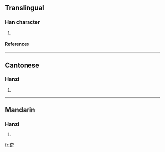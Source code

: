 ==Translingual==
===Han character===
{{Han char|rn=37|rad=大|as=03|sn=6|four=4022<sub>2</sub>|canj=大中中中 (KLLL)}}
# {{defn|Han|sort=大03}}
====References====
{{Han ref|kx=0250.071|hdz=10528.030|uh=593C|ud=22844|bh=C9CB|bd=51659}}
----
==Cantonese==
===Hanzi===
{{yue-hanzi|jyut=|y=kwaang2, kwong3}}
# {{defn|Cantonese}}
----
==Mandarin==
===Hanzi===
{{cmn-hanzi|pin=[[kuǎng]] (kuang3)|wg=k'uang<sup>3</sup>}}
# {{defn|Mandarin}}

[[fr:夼]]